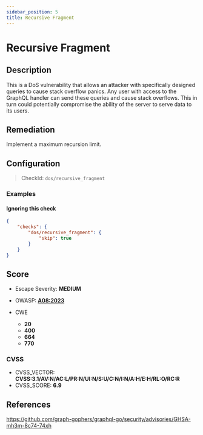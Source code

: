 ```yaml
---
sidebar_position: 5
title: Recursive Fragment
---
```


# Recursive Fragment

## Description

This is a DoS vulnerability that allows an attacker with specifically designed queries to cause stack overflow panics. Any user with access to the GraphQL handler can send these queries and cause stack overflows. This in turn could potentially compromise the ability of the server to serve data to its users.

## Remediation

Implement a maximum recursion limit.


## Configuration

> CheckId: `dos/recursive_fragment`


### Examples


#### Ignoring this check

```json
{
    "checks": {
        "dos/recursive_fragment": {
            "skip": true
        }
    }
}
```




## Score

- Escape Severity: **<span className="medium-severity">MEDIUM</span>**
- OWASP: **[A08:2023](https://github.com/OWASP/API-Security/blob/master/editions/2023/en/0xa8-lack-of-protection-from-automated-threats.md)**

- CWE
  - **20**
  - **400**
  - **664**
  - **770**




### CVSS

- CVSS_VECTOR: **CVSS:3.1/AV:N/AC:L/PR:N/UI:N/S:U/C:N/I:N/A:H/E:H/RL:O/RC:R**
- CVSS_SCORE: **6.9**

## References

https://github.com/graph-gophers/graphql-go/security/advisories/GHSA-mh3m-8c74-74xh
